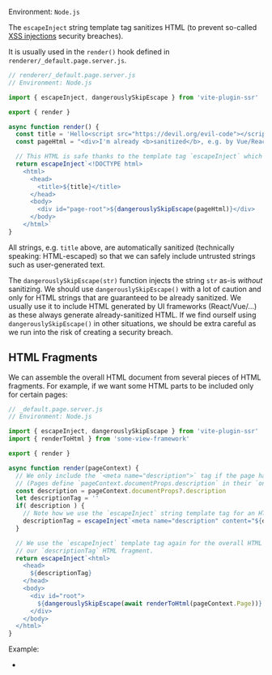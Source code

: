 
Environment: `Node.js`

The `escapeInject` string template tag sanitizes HTML (to prevent so-called [XSS injections](https://en.wikipedia.org/wiki/Cross-site_scripting) security breaches).

It is usually used in the `render()` hook defined in `renderer/_default.page.server.js`.

```js
// renderer/_default.page.server.js
// Environment: Node.js

import { escapeInject, dangerouslySkipEscape } from 'vite-plugin-ssr'

export { render }

async function render() {
  const title = 'Hello<script src="https://devil.org/evil-code"></script>'
  const pageHtml = "<div>I'm already <b>sanitized</b>, e.g. by Vue/React</div>"

  // This HTML is safe thanks to the template tag `escapeInject` which sanitizes `title`
  return escapeInject`<!DOCTYPE html>
    <html>
      <head>
        <title>${title}</title>
      </head>
      <body>
        <div id="page-root">${dangerouslySkipEscape(pageHtml)}</div>
      </body>
    </html>`
}
```

All strings, e.g. `title` above, are automatically sanitized (technically speaking: HTML-escaped)
so that we can safely include untrusted strings
such as user-generated text.

The `dangerouslySkipEscape(str)` function injects the string `str` as-is *without* sanitizing.
We should use `dangerouslySkipEscape()` with a lot of caution and
only for HTML strings that are guaranteed to be already sanitized.
We usually use it to include HTML generated by UI frameworks (React/Vue/...) as these always generate already-sanitized HTML.
If we find ourself using `dangerouslySkipEscape()` in other situations, we should be extra careful as we run into the risk of creating a security breach.

## HTML Fragments

We can assemble the overall HTML document from several pieces of HTML fragments.
For example, if we want some HTML parts to be included only for certain pages:

```js
// _default.page.server.js
// Environment: Node.js

import { escapeInject, dangerouslySkipEscape } from 'vite-plugin-ssr'
import { renderToHtml } from 'some-view-framework'

export { render }

async function render(pageContext) {
  // We only include the `<meta name="description">` tag if the page has a description.
  // (Pages define `pageContext.documentProps.description` in their `onBeforeRender()` hook.)
  const description = pageContext.documentProps?.description
  let descriptionTag = ''
  if( description ) {
    // Note how we use the `escapeInject` string template tag for an HTML fragment
    descriptionTag = escapeInject`<meta name="description" content="${description}">`
  }

  // We use the `escapeInject` template tag again for the overall HTML and we can use
  // our `descriptionTag` HTML fragment.
  return escapeInject`<html>
    <head>
      ${descriptionTag}
    </head>
    <body>
      <div id="root">
        ${dangerouslySkipEscape(await renderToHtml(pageContext.Page))}
      </div>
    </body>
  </html>`
}
```

Example:
- <RepoLink path='/examples/html-fragments/' />
